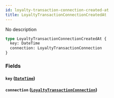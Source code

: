 ```yaml
---
id: loyalty-transaction-connection-created-at
title: LoyaltyTransactionConnectionCreatedAt
---
```


No description

```graphql
type LoyaltyTransactionConnectionCreatedAt {
  key: DateTime
  connection: LoyaltyTransactionConnection
}
```

### Fields

#### `key` ([`DateTime`](/v1/scalars/date-time))

#### `connection` ([`LoyaltyTransactionConnection`](/v1/objects/loyalty-transaction-connection))
